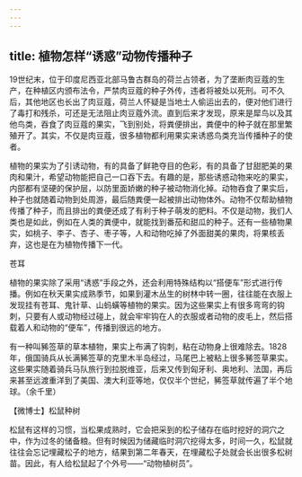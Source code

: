 ```yaml
---
---
---
```

title: 植物怎样“诱惑”动物传播种子
---




19世纪末，位于印度尼西亚北部马鲁古群岛的荷兰占领者，为了垄断肉豆蔻的生产，在种植区内颁布法令，严禁肉豆蔻的种子外传，违者将被处以死刑。可不久后，其他地区也长出了肉豆蔻，荷兰人怀疑是当地土人偷运出去的，便对他们进行了毒打和残杀，可还是无法阻止肉豆蔻外流。直到后来才发现，原来是犀鸟以及其他鸟类，吞食了肉豆蔻的果实，飞到别处，将粪便排出，粪便中的种子就在那里繁殖开了。其实，不仅是肉豆蔻，很多植物都利用果实来诱惑鸟类充当传播种子的使者。

植物的果实为了引诱动物，有的具备了鲜艳夺目的色彩，有的具备了甘甜肥美的果肉和果汁，希望动物能把自己一口吞下去。有趣的是，那些诱惑动物来吃的果实，内部都有坚硬的保护层，以防里面娇嫩的种子被动物消化掉。动物吞食了果实后，种子也就随着动物到处周游，最后随粪便一起被排出动物体外。动物不仅帮助植物传播了种子，而且排出的粪便还成了有利于种子萌发的肥料。不仅是动物，我们人类也是如此，例如在人类的粪便中，就能找到番茄和甜瓜的种子。还有一些植物果实，如桃子、李子、杏子、枣子等，人和动物吃掉了外面甜美的果肉，将果核丢弃，这也是在为植物传播下一代。

苍耳



植物的果实除了采用“诱惑”手段之外，还会利用特殊结构以“搭便车”形式进行传播。例如在秋天果实成熟季节，如果到灌木丛生的树林中转一圈，往往能在衣服上发现挂有苍耳、鬼针草、山蚂蟥等植物的果实。因为这些果实上有很多弯弯的钩刺，只要有人或动物经过碰上，就会牢牢钩在人的衣服或者动物的皮毛上，然后搭载着人和动物的“便车”，传播到很远的地方。

有一种叫豨签草的草本植物，果实上布满了钩刺，粘在动物身上很难除去。1828年，俄国骑兵从长满豨签草的克里木半岛经过，马尾巴上被粘上很多豨签草果实。这些果实随着骑兵马队旅行到拉脱维亚，后来又传到匈牙利、奥地利、法国，再后来甚至远渡重洋到了美国、澳大利亚等地，仅仅半个世纪，豨签草就传遍了半个地球。（余千里）





【微博士】松鼠种树

松鼠有这样的习惯，当松果成熟时，它会把采到的松子储存在临时挖好的洞穴之中，作为过冬的储备粮。但有时候因为储藏临时洞穴挖得太多，时间一久，松鼠就往往会忘记埋藏松子的地方，结果到第二年春天，在埋藏松子处就会长出很多松树苗。因此，有人给松鼠起了个外号——“动物植树员”。